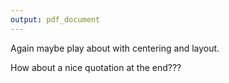```yaml
---
output: pdf_document
---
```


Again maybe play about with centering and layout. 


How about a nice quotation at the end???